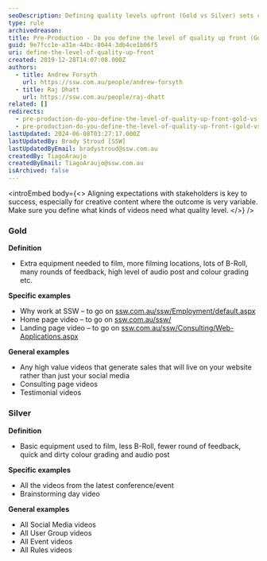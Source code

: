```yaml
---
seoDescription: Defining quality levels upfront (Gold vs Silver) sets clear expectations with stakeholders and ensures successful pre-production.
type: rule
archivedreason:
title: Pre-Production - Do you define the level of quality up front (Gold vs Silver)?
guid: 9e7fcc1e-a31e-44bc-8044-3db4ce1b06f5
uri: define-the-level-of-quality-up-front
created: 2019-12-28T14:07:08.000Z
authors:
  - title: Andrew Forsyth
    url: https://ssw.com.au/people/andrew-forsyth
  - title: Raj Dhatt
    url: https://ssw.com.au/people/raj-dhatt
related: []
redirects:
  - pre-production-do-you-define-the-level-of-quality-up-front-gold-vs-silver
  - pre-production-do-you-define-the-level-of-quality-up-front-(gold-vs-silver)
lastUpdated: 2024-06-08T03:27:17.000Z
lastUpdatedBy: Brady Stroud [SSW]
lastUpdatedByEmail: bradystroud@ssw.com.au
createdBy: TiagoAraujo
createdByEmail: TiagoAraujo@ssw.com.au
isArchived: false
---
```


<introEmbed
  body={<>
Aligning expectations with stakeholders is key to success, especially for creative content where the outcome is very variable. Make sure you define what kinds of videos need what quality level.
  </>}
/>
### Gold

**Definition**

- Extra equipment needed to film, more filming locations, lots of B-Roll, many rounds of feedback, high level of audio post and colour grading etc.

**Specific examples**

- Why work at SSW – to go on [ssw.com.au/ssw/Employment/default.aspx](https://www.ssw.com.au/ssw/Employment)
- Home page video – to go on [ssw.com.au/ssw/](https://www.ssw.com.au)
- Landing page video – to go on [ssw.com.au/ssw/Consulting/Web-Applications.aspx](https://www.ssw.com.au/ssw/Consulting/Web-Applications.aspx)

**General examples**

- Any high value videos that generate sales that will live on your website rather than just your social media
- Consulting page videos
- Testimonial videos

### Silver

**Definition**

- Basic equipment used to film, less B-Roll, fewer round of feedback, quick and dirty colour grading and audio post

**Specific examples**

- All the videos from the latest conference/event
- Brainstorming day video

**General examples**

- All Social Media videos
- All User Group videos
- All Event videos
- All Rules videos
